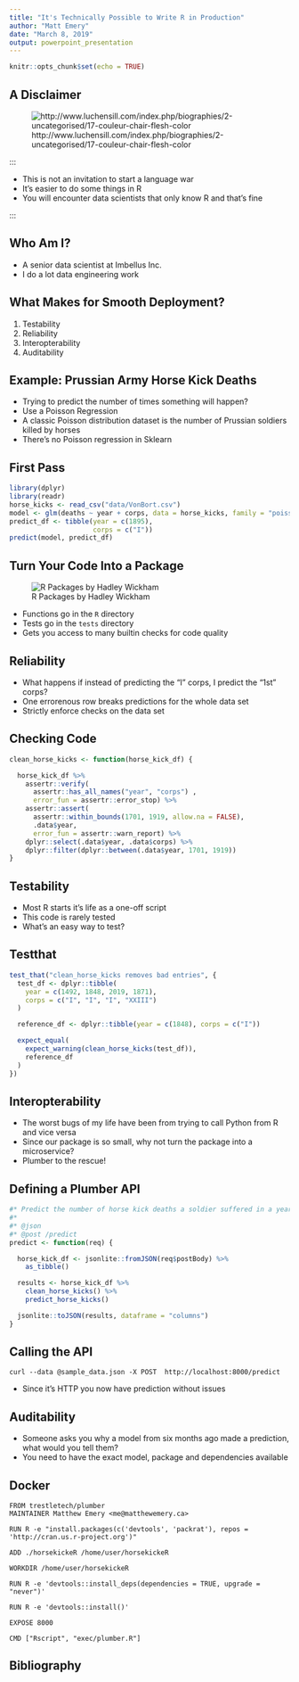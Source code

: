 ```yaml
---
title: "It's Technically Possible to Write R in Production"
author: "Matt Emery"
date: "March 8, 2019"
output: powerpoint_presentation
---
```


```r
knitr::opts_chunk$set(echo = TRUE)
```

## A Disclaimer

![http://www.luchensill.com/index.php/biographies/2-uncategorised/17-couleur-chair-flesh-color](img/franoisweyergans.jpg)

:::

 - This is not an invitation to start a language war
 - It's easier to do some things in R
 - You will encounter data scientists that only know R and that's fine

:::

## Who Am I?

 - A senior data scientist at Imbellus Inc.
 - I do a lot data engineering work

## What Makes for Smooth Deployment?

1. Testability
2. Reliability
3. Interopterability
4. Auditability

## Example: Prussian Army Horse Kick Deaths 

 - Trying to predict the number of times something will happen?
 - Use a Poisson Regression
 - A classic Poisson distribution dataset is the number of Prussian soldiers killed by horses
 - There's no Poisson regression in Sklearn

## First Pass

```r
library(dplyr)
library(readr)
horse_kicks <- read_csv("data/VonBort.csv")
model <- glm(deaths ~ year + corps, data = horse_kicks, family = "poisson")
predict_df <- tibble(year = c(1895),
                     corps = c("I"))
predict(model, predict_df)
```

## Turn Your Code Into a Package

![R Packages by Hadley Wickham](./img/r-packages.png)

 - Functions go in the `R` directory
 - Tests go in the `tests` directory
 - Gets you access to many builtin checks for code quality 

## Reliability

- What happens if instead of predicting the "I" corps, I predict the "1st" corps?
- One errorenous row breaks predictions for the whole data set
- Strictly enforce checks on the data set

## Checking Code

```r
clean_horse_kicks <- function(horse_kick_df) {

  horse_kick_df %>%
    assertr::verify(
      assertr::has_all_names("year", "corps") ,
      error_fun = assertr::error_stop) %>%
    assertr::assert(
      assertr::within_bounds(1701, 1919, allow.na = FALSE), 
      .data$year,
      error_fun = assertr::warn_report) %>%
    dplyr::select(.data$year, .data$corps) %>%
    dplyr::filter(dplyr::between(.data$year, 1701, 1919))
}
```

## Testability

 - Most R starts it's life as a one-off script
 - This code is rarely tested
 - What's an easy way to test?

## Testthat

```r
test_that("clean_horse_kicks removes bad entries", {
  test_df <- dplyr::tibble(
    year = c(1492, 1848, 2019, 1871),
    corps = c("I", "I", "I", "XXIII")
  )

  reference_df <- dplyr::tibble(year = c(1848), corps = c("I"))

  expect_equal(
    expect_warning(clean_horse_kicks(test_df)),
    reference_df
  )
})
```

## Interopterability

 - The worst bugs of my life have been from trying to call Python from R and vice versa
 - Since our package is so small, why not turn the package into a microservice?
 - Plumber to the rescue!

## Defining a Plumber API

```r
#* Predict the number of horse kick deaths a soldier suffered in a year
#*
#* @json
#* @post /predict
predict <- function(req) {

  horse_kick_df <- jsonlite::fromJSON(req$postBody) %>%
    as_tibble()

  results <- horse_kick_df %>%
    clean_horse_kicks() %>%
    predict_horse_kicks()

  jsonlite::toJSON(results, dataframe = "columns")
}
```

## Calling the API

```
curl --data @sample_data.json -X POST  http://localhost:8000/predict
```
 - Since it's HTTP you now have prediction without issues

## Auditability

 - Someone asks you why a model from six months ago made a prediction, what would you tell them?
 - You need to have the exact model, package and dependencies available

## Docker 
```
FROM trestletech/plumber
MAINTAINER Matthew Emery <me@matthewemery.ca>

RUN R -e "install.packages(c('devtools', 'packrat'), repos = 'http://cran.us.r-project.org')"

ADD ./horsekickeR /home/user/horsekickeR

WORKDIR /home/user/horsekickeR

RUN R -e 'devtools::install_deps(dependencies = TRUE, upgrade = "never")'

RUN R -e 'devtools::install()'

EXPOSE 8000

CMD ["Rscript", "exec/plumber.R"]
```

## Bibliography

